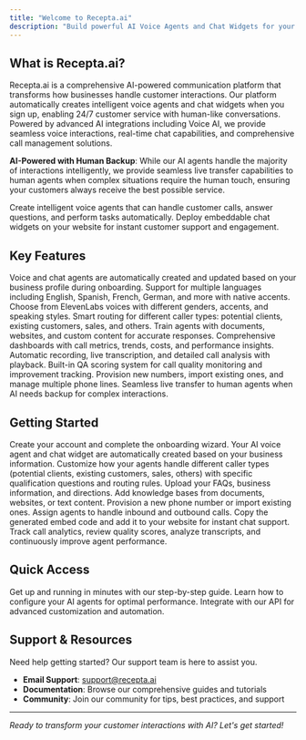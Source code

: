 ```yaml
---
title: "Welcome to Recepta.ai"
description: "Build powerful AI Voice Agents and Chat Widgets for your business"
---
```


## What is Recepta.ai?

Recepta.ai is a comprehensive AI-powered communication platform that transforms how businesses handle customer interactions. Our platform automatically creates intelligent voice agents and chat widgets when you sign up, enabling 24/7 customer service with human-like conversations. Powered by advanced AI integrations including Voice AI, we provide seamless voice interactions, real-time chat capabilities, and comprehensive call management solutions.

**AI-Powered with Human Backup**: While our AI agents handle the majority of interactions intelligently, we provide seamless live transfer capabilities to human agents when complex situations require the human touch, ensuring your customers always receive the best possible service.

<CardGroup cols={2}>
  <Card
    title="AI Voice Agents"
    icon="robot"
    href="/agents/overview"
  >
    Create intelligent voice agents that can handle customer calls, answer questions, and perform tasks automatically.
  </Card>
  <Card
    title="Chat Widgets"
    icon="message-circle"
    href="/chat-widget/overview"
  >
    Deploy embeddable chat widgets on your website for instant customer support and engagement.
  </Card>
</CardGroup>

## Key Features

<CardGroup cols={3}>
  <Card
    title="Automatic Agent Creation"
    icon="wand-magic-sparkles"
    href="/setup/onboarding"
  >
    Voice and chat agents are automatically created and updated based on your business profile during onboarding.
  </Card>
  <Card
    title="Multi-Language Support"
    icon="globe"
    href="/agents/configuration"
  >
    Support for multiple languages including English, Spanish, French, German, and more with native accents.
  </Card>
  <Card
    title="Advanced Voice Selection"
    icon="microphone"
    href="/agents/creation"
  >
    Choose from ElevenLabs voices with different genders, accents, and speaking styles.
  </Card>
  <Card
    title="Intelligent Call Routing"
    icon="phone-arrow-right"
    href="/features/call-management"
  >
    Smart routing for different caller types: potential clients, existing customers, sales, and others.
  </Card>
  <Card
    title="Knowledge Base Integration"
    icon="book-open"
    href="/features/knowledge-base"
  >
    Train agents with documents, websites, and custom content for accurate responses.
  </Card>
  <Card
    title="Real-time Analytics"
    icon="chart-line"
    href="/features/analytics"
  >
    Comprehensive dashboards with call metrics, trends, costs, and performance insights.
  </Card>
  <Card
    title="Call Recording & Transcription"
    icon="record-vinyl"
    href="/features/call-logs"
  >
    Automatic recording, live transcription, and detailed call analysis with playback.
  </Card>
  <Card
    title="Quality Assurance"
    icon="shield-check"
    href="/features/qa-system"
  >
    Built-in QA scoring system for call quality monitoring and improvement tracking.
  </Card>
  <Card
    title="Phone Number Management"
    icon="hashtag"
    href="/features/phone-numbers"
  >
    Provision new numbers, import existing ones, and manage multiple phone lines.
  </Card>
  <Card
    title="Human Handoff"
    icon="user-check"
    href="/features/human-handoff"
  >
    Seamless live transfer to human agents when AI needs backup for complex interactions.
  </Card>
</CardGroup>

## Getting Started

<Steps>
  <Step title="Sign Up & Automatic Setup">
    Create your account and complete the onboarding wizard. Your AI voice agent and chat widget are automatically created based on your business information.
  </Step>
  <Step title="Configure Agent Behavior">
    Customize how your agents handle different caller types (potential clients, existing customers, sales, others) with specific qualification questions and routing rules.
  </Step>
  <Step title="Add Business Knowledge">
    Upload your FAQs, business information, and directions. Add knowledge bases from documents, websites, or text content.
  </Step>
  <Step title="Get Your Phone Number">
    Provision a new phone number or import existing ones. Assign agents to handle inbound and outbound calls.
  </Step>
  <Step title="Deploy Chat Widget">
    Copy the generated embed code and add it to your website for instant chat support.
  </Step>
  <Step title="Monitor & Optimize">
    Track call analytics, review quality scores, analyze transcripts, and continuously improve agent performance.
  </Step>
</Steps>

## Quick Access

<CardGroup cols={3}>
  <Card
    title="Quick Start Guide"
    icon="rocket"
    href="/quickstart"
  >
    Get up and running in minutes with our step-by-step guide.
  </Card>
  <Card
    title="Agent Setup"
    icon="settings"
    href="/setup/onboarding"
  >
    Learn how to configure your AI agents for optimal performance.
  </Card>
  <Card
    title="API Reference"
    icon="code"
    href="/api-reference/introduction"
  >
    Integrate with our API for advanced customization and automation.
  </Card>
</CardGroup>

## Support & Resources

Need help getting started? Our support team is here to assist you.

- **Email Support**: [support@recepta.ai](mailto:support@recepta.ai)
- **Documentation**: Browse our comprehensive guides and tutorials
- **Community**: Join our community for tips, best practices, and support

---

*Ready to transform your customer interactions with AI? Let's get started!*